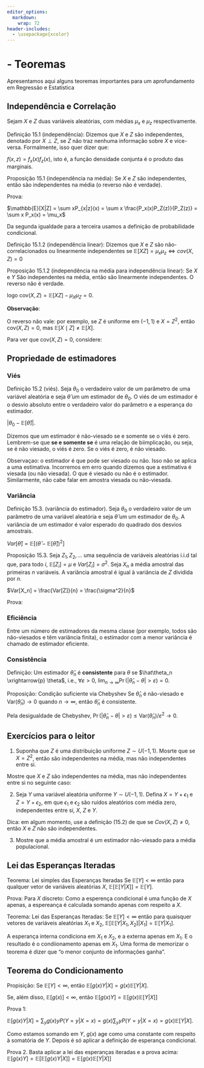 ```yaml
---
editor_options: 
  markdown: 
    wrap: 72
header-includes:
  - \usepackage{xcolor}
---
```


# - Teoremas

Apresentamos aqui alguns teoremas importantes para um aprofundamento em Regressão e Estatística

## Independência e Correlação

Sejam $X$ e $Z$ duas variáveis aleatórias, com médias $\mu_x$ e $\mu_z$ respectivamente.

Definição 15.1 (independência): Dizemos que $X$ e $Z$ são independentes, denotado por $X \perp Z$, se $Z$ não traz nenhuma informação sobre $X$ e vice-versa. Formalmente, isso quer dizer que:

$f(x,z) = f_x(x)f_z(x)$, isto é, a função densidade conjunta é o produto das marginais.

Proposição 15.1 (independência na média): Se $X$ e $Z$ são independentes, então são independentes na média (o reverso não é verdade). 

Prova:

$\mathbb{E}[X|Z] = \sum xP_{x|z}(x) = \sum x \frac{P_x(x)P_Z(z)}{P_Z(z)} = \sum x P_x(x) = \mu_x$

Da segunda igualdade para a terceira usamos a definição de probabilidade condicional.


Definição 15.1.2 (independência linear): Dizemos que $X$ e $Z$ são não-correlacionados ou linearmente independentes se $\mathbb{E}[XZ] = \mu_x\mu_z \iff cov(X,Z) = 0$

Proposição 15.1.2 (independência na média para independência linear): Se $X$ e $Y$ São independentes na média, então são linearmente independentes. O reverso não é verdade.

\begin{aligned}
\mathbb{E}[XZ]
&= \mathbb{E}\!\big[\mathbb{E}[XZ \mid Z]\big]
\quad \text{(lei das esperanças iteradas)}\\
&= \mathbb{E}\!\big[ Z\,\mathbb{E}[X \mid Z] \big]
\quad \text{(condicionado em $Z$, ele é constante)}\\
&= \mathbb{E}\!\big[ Z\,\mathbb{E}[X] \big]
\quad \text{(independência na média)}\\
&= \mathbb{E}[X]\,\mathbb{E}[Z]
\quad \text{(constante sai da esperança)}\\
&= \mu_X \mu_Z,
\end{aligned}
logo $\mathrm{cov}(X,Z)=\mathbb{E}[XZ]-\mu_X\mu_Z=0$.

**Observação**:

O reverso não vale: por exemplo, se $Z$ é uniforme em $(-1,1)$ e $X = Z^2$, então $\mathrm{cov}(X,Z) = 0$, mas $\mathbb{E}[X \mid Z] \neq \mathbb{E}[X]$.

Para ver que $\mathrm{cov}(X,Z) = 0$, considere:

\begin{aligned}
\mathbb{E}[XZ]-\mu_X\mu_Z
&= \mathbb{E}[XZ]-\mu_X 0
&= \mathbb{E}[XZ]
&= \mathbb{E}[Z^3] = 0
\end{aligned}

## Propriedade de estimadores

### Viés

Definição 15.2 (viés). Seja $\theta_0$ o verdadeiro valor de um parâmetro de uma variável aleatória e seja $\hat{\theta}$ um um estimador de $\theta_0$. O viés de um estimador é o desvio absoluto entre o verdadeiro valor do parâmetro e a esperança do estimador. 

$|\theta_0 - \mathbb{E}[\hat{\theta}]|$. 

Dizemos que um estimador é não-viesado se e somente se o viés é zero. Lembrem-se que **se e somente se** é uma relação de biimplicação, ou seja, se é não viesado, o viés é zero. Se o viés é zero, é não viesado.

Observaçao: o estimador é que pode ser viesado ou não. Isso não se aplica a uma estimativa. Incorremos em erro quando dizemos que a estimativa é viesada (ou não viesada). O que é viesado ou não é o estimador. Similarmente, não cabe falar em amostra viesada ou não-viesada.

### Variância

Definição 15.3. (variância do estimador). Seja $\theta_0$ o verdadeiro valor de um parâmetro de uma variável aleatória e seja $\hat{\theta}$ um um estimador de $\theta_0$. A variância de um estimador é valor esperado do quadrado dos desvios amostrais.

$Var[\hat{\theta}] = \mathbb{E}[\left(\hat{\theta} - \mathbb{E}[\hat{\theta}]  \right)^2]$

Proposição 15.3. Seja $Z_1, Z_2, ...$ uma sequência de variáveis aleatórias i.i.d tal que, para todo $i$, $\mathbb{E}[Z_i] = \mu$ e $Var[Z_i] = \sigma^2$. Seja $X_n$ a média amostral das primeiras $n$ variáveis. A variância amostral é igual à variância de $Z$ dividida por $n$.

$Var[X_n] = \frac{Var[Z]}{n} = \frac{\sigma^2}{n}$

Prova:

### Eficiência

Entre um número de estimadores da mesma classe (por exemplo, todos são não-viesados e têm variância finita), o estimador com a menor variância é chamado de estimador eficiente.

### Consistência

Definição:
Um estimador $\hat\theta_n$ é **consistente** para $\theta$ se $\hat\theta_n \xrightarrow{p} \theta$, i.e.,
$\forall \varepsilon>0,\ \lim_{n\to\infty}\Pr(|\hat\theta_n-\theta|>\varepsilon)=0$.

Proposição: Condição suficiente via Chebyshev
Se $\hat\theta_n$ é não-viesado e $\mathrm{Var}(\hat\theta_n)\to 0$ quando $n\to\infty$, então $\hat\theta_n$ é consistente.

Pela desigualdade de Chebyshev,
$\Pr(|\hat\theta_n-\theta|>\varepsilon)\le \mathrm{Var}(\hat\theta_n)/\varepsilon^2 \to 0$.

## Exercícios para o leitor 

1. Suponha que $Z$ é uma distribuição uniforme $Z \sim U(-1,1)$. 
Mosrte que se $X = Z^2$, então são independentes na média, mas não independentes entre si.


Mostre que $X$ e $Z$ são independentes na média, mas não independentes entre si no seguinte caso:

2. Seja $Y$ uma variável aleatória uniforme $Y \sim U(-1,1)$. Defina $X = Y+ \epsilon_1$ e $Z = Y+ \epsilon_2$, em que $\epsilon_1$ e $\epsilon_2$ são ruídos aleatórios com média zero, independentes entre si, $X$, $Z$ e $Y$.

Dica: em algum momento, use a definição (15.2) de que se $Cov(X,Z) \neq 0$, então $X$ e $Z$ não são independentes.

3. Mostre que a média amostral é um estimador não-viesado para a média populacional.

## Lei das Esperanças Iteradas

Teorema: Lei simples das Esperanças Iteradas
Se $\mathbb{E}[Y] < \infty$ então para qualquer vetor de variáveis aleatórias $X$, $\mathbb{E}[\mathbb{E}[Y|X]] = \mathbb{E}[Y]$.

Prova: Para $X$ discreto:
Como a esperença condicional é uma função de $X$ apenas, a espereança é calculada somando apenas com respeito a $X$.

\begin{align*}
1.\mathbb{E}[\mathbb{E}[Y|X]] &= \sum_{j=1}^{\infty}\mathbb{E}[Y|X=x_j]P[X=x_j] \\
2. &= \sum_{j=1}^{\infty}\left(\sum_{i=1}^{\infty} y_i P[Y=y_i|X=x_j]\right)P[X=x_j] \\
2.5. &= \sum_{j=1}^{\infty}y_1 P[Y=y_1|X=x_j]P[X=x_j] + y_2 P[Y=y_2|X=x_j]) P[X=x_j] + \cdots \\
3. &= \sum_{j=1}^{\infty}\sum_{i=1}^{\infty} y_i P[Y=y_i|X=x_j]P[X=x_j] \\
4. &= \sum_{j=1}^{\infty}\sum_{i=1}^{\infty} y_i P[Y=y_i, X=x_j] \\
5. \ &= \sum_{i=1}^{\infty} y_i \color{red}{\sum_{j=1}^{\infty}} P[Y=y_i, X=x_j] \quad \text{(Troca na ordem dos somatórios)} \\
6. &= \sum_{i=1}^{\infty} y_i P[Y=y_i] \\
7. &= \mathbb{E}[Y]
\end{align*}

Teorema: Lei das Esperanças Iteradas:
Se $\mathbb{E}[Y] < \infty$ então para quaisquer vetores de variáveis aleatórias $X_1$ e $X_2$, $\mathbb{E}[\mathbb{E}[Y|X_1,X_2]|X_1] = \mathbb{E}[Y|X_1]$.

A esperança interna condiciona em $X_1$ e $X_2$, e a externa apenas em $X_1$. E o resultado é o condiionamento apenas em $X_1$. Uma forma de memorizar o teorema é dizer que "o menor conjunto de informações ganha".

## Teorema do Condicionamento

Propisição: Se $\mathbb{E}[Y] < \infty$, então
$\mathbb{E}[g(x)Y|X] = g(x) \mathbb{E}[Y|X]$.

Se, além disso, $\mathbb{E}[g(x)] < \infty$, então
$\mathbb{E}[g(x)Y] = \mathbb{E}[g(x) \mathbb{E}[Y|X]]$

Prova 1:

$\mathbb{E}[g(x)Y|X] = \sum_{y} g(x) y P(Y=y|X=x) = g(x) \sum_{y} y P(Y=y|X=x) = g(x)\mathbb{E}[Y|X]$.

Como estamos somando em $Y$, $g(x)$ age como uma constante com respeito à somatória de $Y$. Depois é só aplicar a definição de esperança condicional.

Prova 2.
Basta aplicar a lei das esperanças iteradas e a prova acima:
$\mathbb{E}[g(x)Y] = \mathbb{E}[\mathbb{E}[g(x)Y|X]] = \mathbb{E}[g(x)\mathbb{E}[Y|X]]$
